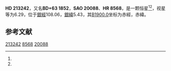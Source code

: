{{Starbox begin
| name = HD 213242
}}
{{Starbox observe
| epoch = [[J2000.0|J2000.0]]
| constell = {{星座名待查}}<ref name=SIMBAD>{{cite web
 | url=http://simbad.u-strasbg.fr/simbad/sim-id?Ident=HR+8568
 | title=Pulsating variable Star
 | publisher=Centre de Données astronomiques de Strasbourg
 | work=SIMBAD
 | accessdate=2012-07-13
 | archive-date=2016-03-18
 | archive-url=https://web.archive.org/web/20160318102248/http://simbad.u-strasbg.fr/simbad/sim-id?Ident=HR+8568
 | dead-url=no
 }}</ref><ref name=DATA>{{cite web
 | url=http://vizier.u-strasbg.fr/viz-bin/VizieR-5?-out.add=.&-source=5050&-corr=PK=HR&-out.max=9999&HR=8568
 | title=VizieR Detailed Page
 | accessdate=2012-07-13
 | archive-date=2016-03-05
 | archive-url=https://web.archive.org/web/20160305004059/http://vizier.u-strasbg.fr/viz-bin/VizieR-5?-out.add=.&-source=5050&-corr=PK=HR&-out.max=9999&HR=8568
 | dead-url=no
 }}</ref>
| 星官 = 
| ra = {{RA|22|28|19.7}}<ref name=SIMBAD /><ref name=DATA />
| dec = {{DEC|+64|5|8}}<ref name=SIMBAD /><ref name=DATA />
| appmag_v = 6.29<ref name=SIMBAD /><ref name=DATA />
}}
{{Starbox character
| class = K0<ref name=SIMBAD /><ref name=DATA />
| b-v = 1.08<ref name=SIMBAD /><ref name=DATA />
| u-b = <ref name=SIMBAD /><ref name=DATA />
| r-i = <ref name=SIMBAD /><ref name=DATA />
| variable = 
}}
{{Starbox astrometry
| radial_v = 
| prop_mo_ra = -26
| parallax = 
| p_error = 
}}
{{Starbox catalog
| names =BD+63 1852，[[SAO星表|SAO]] 20088，[[HD星表|HD]] 213242，[[HR星表|HR]] 8568}}
{{Starbox reference |Simbad=HR+8568}}
{{Starbox end}}

'''HD 213242'''，又名'''BD+63 1852'''，'''SAO 20088'''、'''HR 8568'''，是一颗恒星<ref name=SIMBAD /><ref name=DATA />，视星等为6.29，位于[[銀道座標系|銀經]]108.06，[[銀道座標系|銀緯]]5.43，其[[B1900.0|B1900.0]]坐标为赤經{{RA|22|24|59.6}}，赤緯{{DEC|+63|5.43|29}}。

== 参考文献 ==
{{reflist}}

{{star-stub}}

[[Category:HD和HDE天體|213242]]
[[Category:HR天體|8568]]
[[Category:SAO天體|20088]]